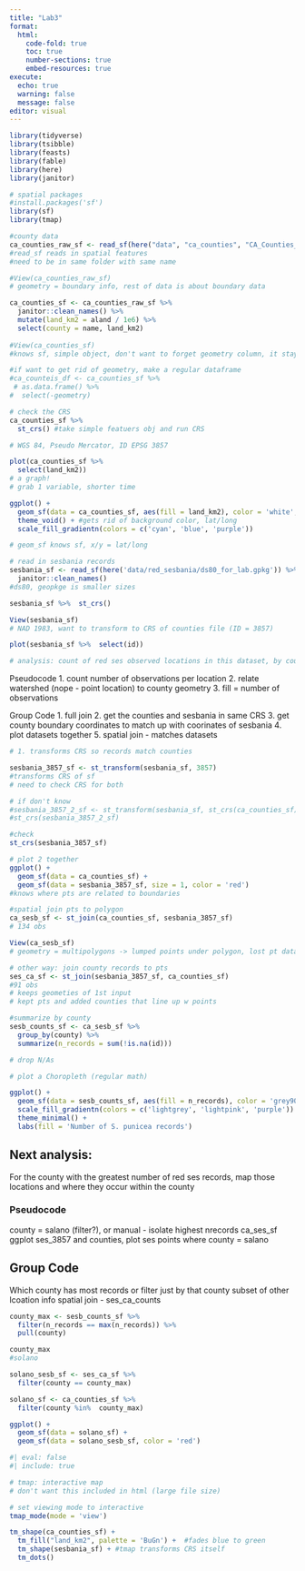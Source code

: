 ```yaml
---
title: "Lab3"
format: 
  html:
    code-fold: true
    toc: true
    number-sections: true
    embed-resources: true
execute: 
  echo: true
  warning: false
  message: false
editor: visual
---
```


```r
library(tidyverse)
library(tsibble)
library(feasts)
library(fable)
library(here)
library(janitor)

# spatial packages
#install.packages('sf')
library(sf)
library(tmap)
```
```r
#county data
ca_counties_raw_sf <- read_sf(here("data", "ca_counties", "CA_Counties_TIGER2016.shp"))
#read_sf reads in spatial features
#need to be in same folder with same name

#View(ca_counties_raw_sf)
# geometry = boundary info, rest of data is about boundary data
```

```r
ca_counties_sf <- ca_counties_raw_sf %>% 
  janitor::clean_names() %>% 
  mutate(land_km2 = aland / 1e6) %>% 
  select(county = name, land_km2)
  
#View(ca_counties_sf)
#knows sf, simple object, don't want to forget geometry column, it stays there

#if want to get rid of geometry, make a regular dataframe
#ca_counteis_df <- ca_counties_sf %>% 
 # as.data.frame() %>% 
#  select(-geometry)
```

```r
# check the CRS
ca_counties_sf %>%  
  st_crs() #take simple featuers obj and run CRS

# WGS 84, Pseudo Mercator, ID EPSG 3857
```
```r
plot(ca_counties_sf %>% 
  select(land_km2))
# a graph!
# grab 1 variable, shorter time
```
```r
ggplot() +
  geom_sf(data = ca_counties_sf, aes(fill = land_km2), color = 'white', size = 0.1) +
  theme_void() + #gets rid of background color, lat/long
  scale_fill_gradientn(colors = c('cyan', 'blue', 'purple'))

# geom_sf knows sf, x/y = lat/long
```
```r
# read in sesbania records
sesbania_sf <- read_sf(here('data/red_sesbania/ds80_for_lab.gpkg')) %>% 
  janitor::clean_names()
#ds80, geopkge is smaller sizes

sesbania_sf %>%  st_crs()

View(sesbania_sf)
# NAD 1983, want to transform to CRS of counties file (ID = 3857)

plot(sesbania_sf %>%  select(id))
```
```r
# analysis: count of red ses observed locations in this dataset, by county, create map of all CA counties using fill color to indicate sesbania counts
```

Pseudocode
1. count number of observations per location
2. relate watershed (nope - point location) to county geometry
3. fill = number of observations

Group Code
1. full join
2. get the counties and sesbania in same CRS
3. get county boundary coordinates to match up with coorinates of sesbania
4. plot datasets together
5. spatial join - matches datasets

```r
# 1. transforms CRS so records match counties

sesbania_3857_sf <- st_transform(sesbania_sf, 3857) 
#transforms CRS of sf
# need to check CRS for both

# if don't know
#sesbania_3857_2_sf <- st_transform(sesbania_sf, st_crs(ca_counties_sf))
#st_crs(sesbania_3857_2_sf)

#check
st_crs(sesbania_3857_sf)
```
```r
# plot 2 together
ggplot() +
  geom_sf(data = ca_counties_sf) +
  geom_sf(data = sesbania_3857_sf, size = 1, color = 'red')
#knows where pts are related to boundaries
```

```r
#spatial join pts to polygon
ca_sesb_sf <- st_join(ca_counties_sf, sesbania_3857_sf)
# 134 obs

View(ca_sesb_sf)
# geometry = multipolygons -> lumped points under polygon, lost pt data
```

```r
# other way: join county records to pts
ses_ca_sf <- st_join(sesbania_3857_sf, ca_counties_sf)
#91 obs
# keeps geometies of 1st input
# kept pts and added counties that line up w points
```

```r
#summarize by county
sesb_counts_sf <- ca_sesb_sf %>% 
  group_by(county) %>% 
  summarize(n_records = sum(!is.na(id)))

# drop N/As 
```

```r
# plot a Choropleth (regular math)

ggplot() + 
  geom_sf(data = sesb_counts_sf, aes(fill = n_records), color = 'grey90', size = 1) + # size = border
  scale_fill_gradientn(colors = c('lightgrey', 'lightpink', 'purple')) +
  theme_minimal() +
  labs(fill = 'Number of S. punicea records')
```

## Next analysis:

For the county with the greatest number of red ses records, map those locations and where they occur within the county

### Pseudocode

county = salano (filter?), or manual - isolate highest nrecords
ca_ses_sf
ggplot ses_3857 and counties, plot ses points where county = salano

## Group Code

Which county has most records or filter just by that county
subset of other lcoation info
spatial join - ses_ca_counts

```r
county_max <- sesb_counts_sf %>% 
  filter(n_records == max(n_records)) %>% 
  pull(county)

county_max
#solano

solano_sesb_sf <- ses_ca_sf %>% 
  filter(county == county_max) 

solano_sf <- ca_counties_sf %>% 
  filter(county %in%  county_max)

ggplot() +
  geom_sf(data = solano_sf) +
  geom_sf(data = solano_sesb_sf, color = 'red')
```
```r
#| eval: false
#| include: true

# tmap: interactive map
# don't want this included in html (large file size)

# set viewing mode to interactive
tmap_mode(mode = 'view')

tm_shape(ca_counties_sf) +
  tm_fill("land_km2", palette = 'BuGn') +  #fades blue to green
  tm_shape(sesbania_sf) + #tmap transforms CRS itself
  tm_dots()
```

























